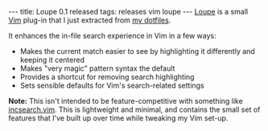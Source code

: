 ---
title: Loupe 0.1 released
tags: releases vim loupe
---
[https://github.com/wincent/loupe Loupe] is a small [[Vim]] plug-in that I just extracted from [https://github.com/wincent/wincent my dotfiles].

It enhances the in-file search experience in Vim in a few ways:

* Makes the current match easier to see by highlighting it differently and keeping it centered
* Makes "very magic" pattern syntax the default
* Provides a shortcut for removing search highlighting
* Sets sensible defaults for Vim's search-related settings

'''Note:''' This isn't intended to be feature-competitive with something like [https://github.com/haya14busa/incsearch.vim incsearch.vim]. This is lightweight and minimal, and contains the small set of features that I've built up over time while tweaking my Vim set-up.
